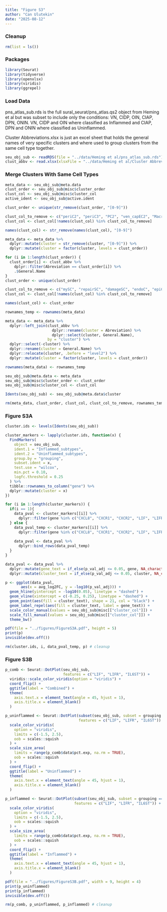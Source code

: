 ```yaml
---
title: "Figure S3"
author: "Can Ulutekin"
date: "2025-08-12"
---
```


### Cleanup

```r
rm(list = ls())
```

### Packages

```r
library(Seurat)
library(tidyverse)
library(openxlsx)
library(viridis)
library(ggrepel)
```

### Load Data

pns_atlas_sub.rds is the full sural_seurat/pns_atlas.qs2 object from Heming et al but was subset to include only the conditions: VN, CIDP, OIN, CIAP, DPN, ONIN. VN, CIDP and OIN where classified as Inflammed and CIAP, DPN and ONIN where classified as Uninflammed.

Cluster Abbreviations.xlsx is just an excel sheet that holds the general names of very specific clusters and where used to group clusters from the same cell type together.

```r
seu_obj_sub <- readRDS(file = "../data/Heming et al/pns_atlas_sub.rds")
clust_abbv <- read.xlsx(xlsxFile = "../data/Heming et al/Cluster Abbreviations.xlsx")
```

### Merge Clusters With Same Cell Types

```r
meta_data <- seu_obj_sub@meta.data
clust_order <- seu_obj_sub@misc$cluster_order
clust_col <- seu_obj_sub@misc$cluster_col
active_ident <- seu_obj_sub@active.ident

clust_order <- unique(str_remove(clust_order, "[0-9]"))

clust_col_to_remove <- c("periC2", "periC3", "PC2", "ven_capEC2", "Macro2")
clust_col <- clust_col[!names(clust_col) %in% clust_col_to_remove]

names(clust_col) <- str_remove(names(clust_col), "[0-9]")

meta_data <- meta_data %>%
  dplyr::mutate(cluster = str_remove(cluster, "[0-9]")) %>%
  dplyr::mutate(cluster = factor(cluster, levels = clust_order))

for (i in 1:length(clust_order)) {
  clust_order[i] <- clust_abbv %>%
    dplyr::filter(Abreviation == clust_order[i]) %>%
    .$General.Name
}
clust_order <- unique(clust_order)

clust_col_to_remove <- c("mySC", "repairSC", "damageSC", "endoC", "epiC", "venEC", "artEC", "LEC")
clust_col <- clust_col[!names(clust_col) %in% clust_col_to_remove]

names(clust_col) <- clust_order

rownames_temp <- rownames(meta_data)

meta_data <- meta_data %>%
  dplyr::left_join(clust_abbv %>%
                     dplyr::rename(cluster = Abreviation) %>%
                     dplyr::select(cluster, General.Name),
                   by = "cluster") %>%
  dplyr::select(-cluster) %>%
  dplyr::rename(cluster = General.Name) %>%
  dplyr::relocate(cluster, .before = "level2") %>%
  dplyr::mutate(cluster = factor(cluster, levels = clust_order))

rownames(meta_data) <- rownames_temp

seu_obj_sub@meta.data <- meta_data
seu_obj_sub@misc$cluster_order <- clust_order
seu_obj_sub@misc$cluster_col <- clust_col

Idents(seu_obj_sub) <- seu_obj_sub@meta.data$cluster

rm(meta_data, clust_order, clust_col, clust_col_to_remove, rownames_temp, i) # cleanup
```

### Figure S3A

```r
cluster.ids <- levels(Idents(seu_obj_sub))

cluster_markers <- lapply(cluster.ids, function(x) {
  FindMarkers(
    object = seu_obj_sub,
    ident.1 = "Inflammed_subtypes",
    ident.2 = "Uninflammed_subtypes",
    group.by = "grouping",
    subset.ident = x,
    test.use = "wilcox",
    min.pct = 0.10,
    logfc.threshold = 0.25
  ) %>%
  tibble::rownames_to_column("gene") %>%
  dplyr::mutate(cluster = x)
})

for (i in 1:length(cluster_markers)) {
  if(i == 1){
    data_pval <- cluster_markers[[i]] %>%
      dplyr::filter(gene %in% c("CXCL8", "CXCR1", "CXCR2", "LIF", "LIFR", "IL6ST"))
  } else {
    data_pval_temp <- cluster_markers[[i]] %>%
      dplyr::filter(gene %in% c("CXCL8", "CXCR1", "CXCR2", "LIF", "LIFR", "IL6ST"))
    
    data_pval <- data_pval %>%
      dplyr::bind_rows(data_pval_temp)
  }
}

data_pval <- data_pval %>%
  dplyr::mutate(gene_text = if_else(p_val_adj <= 0.05, gene, NA_character_, NA_character_)) %>%
  dplyr::mutate(cluster_text = if_else(p_val_adj <= 0.05, cluster, NA_character_, NA_character_))

p <- ggplot(data_pval,
       aes(x = avg_log2FC, y = -log10(p_val_adj))) +
  geom_hline(yintercept = -log10(0.05), linetype = "dashed") +
  geom_vline(xintercept = c(-0.25, 0.25), linetype = "dashed") +
  geom_point(aes(fill = cluster_text), shape = 21, col = "black") +
  geom_label_repel(aes(fill = cluster_text, label = gene_text)) +
  scale_color_manual(values = seu_obj_sub@misc[["cluster_col"]]) +
  scale_fill_manual(values = seu_obj_sub@misc[["cluster_col"]]) +
  theme_bw()

pdf(file = "../figures/FigureS3A.pdf", height = 5)
print(p)
invisible(dev.off())

rm(cluster.ids, i, data_pval_temp, p) # cleanup
```

### Figure S3B

```r
p_comb <- Seurat::DotPlot(seu_obj_sub,
                          features = c("LIF", "LIFR", "IL6ST")) +
  viridis::scale_color_viridis(option = "viridis") +
  coord_flip() +
  ggtitle(label = "Combined") +
  theme(
    axis.text.x = element_text(angle = 45, hjust = 1),
    axis.title.x = element_blank()
  )

p_uninflammed <- Seurat::DotPlot(subset(seu_obj_sub, subset = grouping == "Uninflammed_subtypes"),
                                 features = c("LIF", "LIFR", "IL6ST")) +
  scale_color_viridis(
    option = "viridis",
    limits = c(-1.5, 2.5),
    oob = scales::squish
  ) +
  scale_size_area(
    limits = range(p_comb$data$pct.exp, na.rm = TRUE),
    oob = scales::squish
  ) +
  coord_flip() +
  ggtitle(label = "Uninflammed") +
  theme(
    axis.text.x = element_text(angle = 45, hjust = 1),
    axis.title.x = element_blank()
  )

p_inflammed <- Seurat::DotPlot(subset(seu_obj_sub, subset = grouping == "Inflammed_subtypes"),
                               features = c("LIF", "LIFR", "IL6ST")) +
  scale_color_viridis(
    option = "viridis",
    limits = c(-1.5, 2.5),
    oob = scales::squish
  ) +
  scale_size_area(
    limits = range(p_comb$data$pct.exp, na.rm = TRUE),
    oob = scales::squish
  ) +
  coord_flip() +
  ggtitle(label = "Inflammed") +
  theme(
    axis.text.x = element_text(angle = 45, hjust = 1),
    axis.title.x = element_blank()
  )

pdf(file = "../figures/FigureS3B.pdf", width = 9, height = 4)
print(p_uninflammed)
print(p_inflammed)
invisible(dev.off())

rm(p_comb, p_uninflammed, p_inflammed) # cleanup
```

